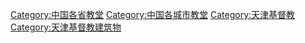 {{Commonscat|Churches in Tianjin}}
{{天津教堂}}

[[Category:中国各省教堂|Category:中国各省教堂]]
[[Category:中国各城市教堂|Category:中国各城市教堂]]
[[Category:天津基督教|Category:天津基督教]]
[[Category:天津基督教建筑物|Category:天津基督教建筑物]]